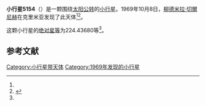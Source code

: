 {{Infobox planet
| bgcolour = #FFFFC0
| name = 5154 Leonov
| symbol = 
| image = 
| caption = 
| discovery = yes
| discovery_ref = 
| discoverer = [[柳德米拉·切爾尼赫|柳德米拉·切爾尼赫]]
| discovery_site = [[克里米亚|克里米亚]] 
| discovered = 1969年10月8日
| designations = yes
| mp_name = 
| named_after = 
| alt_names = 1969 TL1/ 1931 TQ4 / 1978 GP3
| mp_category = [[主带小行星|主带小行星]]
| orbit_ref = <ref name="a">[http://ssd.jpl.nasa.gov/sbdb.cgi?sstr=5154 5154 Leonov] {{Wayback|url=http://ssd.jpl.nasa.gov/sbdb.cgi?sstr=5154 |date=20201124012048 }}，小行星數據庫瀏覽器（JPL Small-Body Database Browser）－[[美国国家航空航天局|美国国家航空航天局]]喷气推进实验室</ref>
| epoch = 2456400.5 (2013年4月18日更新)
| aphelion = {{convert|3.4023476|AU|km|3|abbr=on|lk=out}}
| perihelion = {{convert|2.7589872|AU|km|3|abbr=on}}
| semimajor = {{convert|3.0806674|AU|km|3|abbr=on}}
| eccentricity = 0.104419
| period = 1974.993402 [[日|日]]<br />5.41[[儒略年|儒略年]]
| avg_speed = 
| inclination = 2.88216
| asc_node = 72.57470
| mean_anomaly = 
| arg_peri = 224.43680
| satellites = 
| physical_characteristics = yes
| dimensions = 
| mass = 
| density = 
| surface_grav = 
| escape_velocity = 
| sidereal_day = 
| axial_tilt = 
| pole_ecliptic_lat = 
| pole_ecliptic_lon = 
| albedo = 
| temperatures= 
| temp_name1 = 
| mean_temp_1 = 
| max_temp_1 = 
| temp_name2 = 
| max_temp_2 = 
| spectral_type = 
| abs_magnitude = 224.43680
}}

'''小行星5154'''（{{lang-en|5154 Leonov}}）是一颗围绕[[太阳|太阳]][[公转|公转]]的[[小行星|小行星]]。1969年10月8日，[[柳德米拉·切爾尼赫|柳德米拉·切爾尼赫]]在克里米亚发现了此天体<ref name="a" /><ref>{{cite news|title=小行星列表|url=http://cfa-www.harvard.edu/iau/lists/NumberedMPs.txt|accessdate=2013-07-08|newspaper=哈佛大学|archive-date=2008-05-17|archive-url=https://web.archive.org/web/20080517010638/http://cfa-www.harvard.edu/iau/lists/NumberedMPs.txt|dead-url=no}}</ref>。

这颗小行星的[[绝对星等|绝对星等]]为224.43680等<ref name="a" />。

==参考文献==
{{reflist}}
{{Minor Planet Number|[[小行星5153|小行星5153]]|[[小行星5155|小行星5155]]}}

{{小天体}}

[[Category:小行星带天体|Category:小行星带天体]]
[[Category:1969年发现的小行星|Category:1969年发现的小行星]]

{{asteroid-stub}}